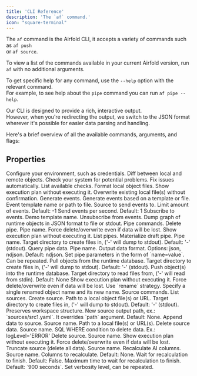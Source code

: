 ```yaml
---
title: 'CLI Reference'
description: 'The `af` command.'
icon: "square-terminal"
---
```


The `af` command is the Airfold CLI, it accepts a variety of commands such as `af push` <br />
or `af source`.

To view a list of the commands available in your current Airfold version, run `af` with no additional arguments.

To get specific help for any command, use the `--help` option with the relevant command.<br />
For example, to see help about the `pipe` command you can run `af pipe --help`.

Our CLI is designed to provide a rich, interactive output.<br />
However, when you're redirecting the output, we switch to the JSON format wherever it's possible for easier data parsing and handling.

Here's a brief overview of all the available commands, arguments, and flags:

## Properties

<ResponseField name="config" type="Command">
  Configure your environment, such as credentials.
</ResponseField>

<ResponseField name="diff" type="Command">
  Diff between local and remote objects.
</ResponseField>

<ResponseField name="doctor" type="Command">
  Check your system for potential problems.
  <Expandable title="Flags">
    <ResponseField name="--fix" type="Flag">
      Fix issues automatically.
    </ResponseField>
    <ResponseField name="--list-checks" type="Flag">
      List available checks.
    </ResponseField>
  </Expandable>
</ResponseField>

<ResponseField name="fmt" type="Command">
  Format local object files.
  <Expandable title="Flags">
    <ResponseField name="--dry-run" type="Flag">
      Show execution plan without executing it.
    </ResponseField>
    <ResponseField name="--overwrite" type="Flag">
      Overwrite existing local file(s) without confirmation.
    </ResponseField>
  </Expandable>
</ResponseField>

<ResponseField name="generate" type="Command">
  Generate events.
  <Expandable title="Subcommands">
    <ResponseField name="events" type="Subcommand">
      Generate events based on a template or file.
      <Expandable title="Arguments and Flags">
        <ResponseField name="temp_name" type="Argument" required>
          Event template name or path to file.
        </ResponseField>
        <ResponseField name="--send" type="Flag">
          Source to send events to.
        </ResponseField>
        <ResponseField name="--limit" type="Flag">
          Limit amount of events. Default: -1
        </ResponseField>
        <ResponseField name="--eps" type="Flag">
          Send events per second. Default: 1
        </ResponseField>
      </Expandable>
    </ResponseField>
    <ResponseField name="subscribe" type="Subcommand">
      Subscribe to events.
      <Expandable title="Arguments and Flags">
        <ResponseField name="templ_name" type="Argument" required>
          Demo template name.
        </ResponseField>
      </Expandable>
    </ResponseField>
    <ResponseField name="unsubscribe" type="Subcommand">
      Unsubscribe from events.
    </ResponseField>
  </Expandable>
</ResponseField>

<ResponseField name="graph" type="Command">
  Dump graph of runtime objects in JSON format to file or stdout.
</ResponseField>

<ResponseField name="pipe" type="Command">
  Pipe commands.
  <Expandable title="Subcommands">
    <ResponseField name="delete" type="Subcommand">
      Delete pipe.
      <Expandable title="Arguments and Flags">
        <ResponseField name="name" type="Argument" required>
          Pipe name.
        </ResponseField>
        <ResponseField name="--force" type="Flag">
          Force delete/overwrite even if data will be lost.
        </ResponseField>
        <ResponseField name="--dry-run" type="Flag">
          Show execution plan without executing it.
        </ResponseField>
      </Expandable>
    </ResponseField>
    <ResponseField name="ls" type="Subcommand">
      List pipes.
    </ResponseField>
    <ResponseField name="materialize" type="Subcommand">
      Materialize draft pipe.
      <Expandable title="Arguments and Flags">
        <ResponseField name="name" type="Argument" required>
          Pipe name.
        </ResponseField>
        <ResponseField name="path" type="Argument">
          Target directory to create files in, ('-' will dump to stdout). Default: '-' (stdout).
        </ResponseField>
      </Expandable>
    </ResponseField>
    <ResponseField name="query" type="Subcommand">
      Query pipe data.
      <Expandable title="Arguments and Flags">
        <ResponseField name="name" type="Argument" required>
          Pipe name.
        </ResponseField>
        <ResponseField name="--format" type="Flag">
          Output data format. Options: json, ndjson. Default: ndjson.
        </ResponseField>
        <ResponseField name="--param" type="Flag">
          Set pipe parameters in the form of `name=value`. Can be repeated.
        </ResponseField>
      </Expandable>
    </ResponseField>
  </Expandable>
</ResponseField>

<ResponseField name="pull" type="Command">
  Pull objects from the runtime database.
  <Expandable title="Arguments">
    <ResponseField name="path" type="Argument">
      Target directory to create files in, ('-' will dump to stdout). Default: '-' (stdout).
    </ResponseField>
  </Expandable>
</ResponseField>

<ResponseField name="push" type="Command">
  Push object(s) into the runtime database.
  <Expandable title="Arguments and Flags">
    <ResponseField name="path" type="Argument">
      Target directory to read files from, ('-' will read from stdin). Default: None
    </ResponseField>
    <ResponseField name="--dry-run" type="Flag">
      Show execution plan without executing it.
    </ResponseField>
    <ResponseField name="--force" type="Flag">
      Force delete/overwrite even if data will be lost.
    </ResponseField>
    <ResponseField name="--rename" type="Flag">
      Use `rename` strategy. Specify a single renamed object name and its new name.
    </ResponseField>
  </Expandable>
</ResponseField>

<ResponseField name="source" type="Command">
  Source commands.
  <Expandable title="Subcommands">
    <ResponseField name="ls" type="Subcommand">
      List sources.
    </ResponseField>
    <ResponseField name="create" type="Subcommand">
      Create source.
      <Expandable title="Arguments and Flags">
        <ResponseField name="events_path" type="Argument" required>
          Path to a local object file(s) or URL.
        </ResponseField>
        <ResponseField name="path" type="Argument">
          Target directory to create files in, ('-' will dump to stdout). Default: '-' (stdout). Preserves workspace structure.
        </ResponseField>
        <ResponseField name="--out" type="Flag">
          New source output path, ex.: `sources/src1.yaml`. It overrides `path` argument. Default: None.
        </ResponseField>
      </Expandable>
    </ResponseField>
    <ResponseField name="append" type="Subcommand">
      Append data to source.
      <Expandable title="Arguments and Flags">
        <ResponseField name="name" type="Argument" required>
          Source name.
        </ResponseField>
        <ResponseField name="path" type="Argument" required>
          Path to a local file(s) or URL(s).
        </ResponseField>
      </Expandable>
    </ResponseField>
    <ResponseField name="delete" type="Subcommand">
      Delete source data.
      <Expandable title="Arguments and Flags">
        <ResponseField name="name" type="Argument" required>
          Source name.
        </ResponseField>
        <ResponseField name="where" type="Flag" required>
          SQL WHERE condition to delete data. Ex.: logLevel='ERROR'
        </ResponseField>
      </Expandable>
    </ResponseField>
    <ResponseField name="drop" type="Subcommand">
      Delete source.
      <Expandable title="Arguments and Flags">
        <ResponseField name="name" type="Argument" required>
          Source name.
        </ResponseField>
        <ResponseField name="--dry-run" type="Flag">
          Show execution plan without executing it.
        </ResponseField>
        <ResponseField name="--force" type="Flag">
          Force delete/overwrite even if data will be lost.
        </ResponseField>
      </Expandable>
    </ResponseField>
    <ResponseField name="truncate" type="Subcommand">
      Truncate source (delete all data).
      <Expandable title="Arguments and Flags">
        <ResponseField name="name" type="Argument" required>
          Source name.
        </ResponseField>
      </Expandable>
    </ResponseField>
    <ResponseField name="recalc" type="Subcommand">
      Recalculate AI columns.
      <Expandable title="Arguments and Flags">
        <ResponseField name="name" type="Argument" required>
          Source name.
        </ResponseField>
        <ResponseField name="cols" type="Argument">
          Columns to recalculate. Default: None.
        </ResponseField>
        <ResponseField name="wait" type="Flag">
          Wait for recalculation to finish. Default: False.
        </ResponseField>
        <ResponseField name="max_wait" type="Flag">
          Maximum time to wait for recalculation to finish. Default: `900 seconds`.
        </ResponseField>
      </Expandable>
    </ResponseField>
  </Expandable>
</ResponseField>

<ResponseField name="verbose" type="Global Flag">
  Set verbosity level, can be repeated.
</ResponseField>